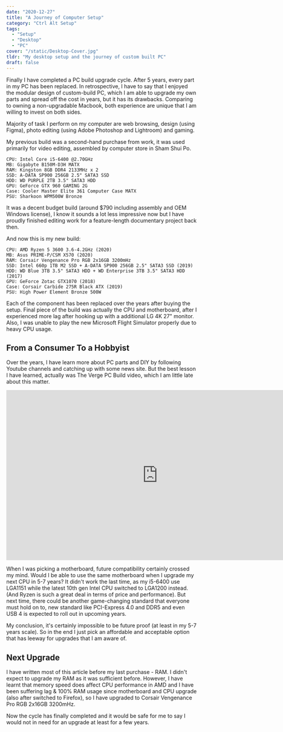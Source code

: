```yaml
---
date: "2020-12-27"
title: "A Journey of Computer Setup"
category: "Ctrl Alt Setup"
tags:
  - "Setup"
  - "Desktop"
  - "PC"
cover: "/static/Desktop-Cover.jpg"
tldr: "My desktop setup and the journey of custom built PC"
draft: false
---
```


Finally I have completed a PC build upgrade cycle. After 5 years, every part in my PC has been replaced. In retrospective, I have to say that I enjoyed the modular design of custom-build PC, which I am able to upgrade my own parts and spread off the cost in years, but it has its drawbacks. Comparing to owning a non-upgradable Macbook, both experience are unique that I am willing to invest on both sides.

Majority of task I perform on my computer are web browsing, design (using Figma), photo editing (using Adobe Photoshop and Lightroom) and gaming. 

My previous build was a second-hand purchase from work, it was used primarily for video editing, assembled by computer store in Sham Shui Po.

```
CPU: Intel Core i5-6400 @2.70GHz
MB: Gigabyte B150M-D3H MATX
RAM: Kingston 8GB DDR4 2133MHz x 2
SSD: A-DATA SP900 256GB 2.5" SATA3 SSD
HDD: WD PURPLE 2TB 3.5" SATA3 HDD
GPU: GeForce GTX 960 GAMING 2G
Case: Cooler Master Elite 361 Computer Case MATX
PSU: Sharkoon WPM500W Bronze
```
It was a decent budget build (around $790 including assembly and OEM Windows license), I know it sounds a lot less impressive now but I have proudly finished editing work for a feature-length documentary project back then. 

And now this is my new build:

```
CPU: AMD Ryzen 5 3600 3.6-4.2GHz (2020)
MB: Asus PRIME-P/CSM X570 (2020)
RAM: Corsair Vengenance Pro RGB 2x16GB 3200mHz
SSD: Intel 660p 1TB M2 SSD + A-DATA SP900 256GB 2.5" SATA3 SSD (2019)
HDD: WD Blue 3TB 3.5" SATA3 HDD + WD Enterprise 3TB 3.5" SATA3 HDD (2017)
GPU: GeForce Zotac GTX1070 (2018)
Case: Corsair Carbide 275R Black ATX (2019)
PSU: High Power Element Bronze 500W
```

Each of the component has been replaced over the years after buying the setup. Final piece of the build was actually the CPU and motherboard, after I experienced more lag after hooking up with a additional LG 4K 27" monitor. Also, I was unable to play the new Microsoft Flight Simulator properly due to heavy CPU usage. 

## From a Consumer To a Hobbyist

Over the years, I have learn more about PC parts and DIY by following Youtube channels and catching up with some news site. But the best lesson I have learned, actually was The Verge PC Build video, which I am little late about this matter. 

<iframe width="800" height="450" src="https://www.youtube.com/embed/M-2Scfj4FZk" frameborder="0" allow="accelerometer; autoplay; clipboard-write; encrypted-media; gyroscope; picture-in-picture" allowfullscreen></iframe>

When I was picking a motherboard, future compatibility certainly crossed my mind. Would I be able to use the same motherboard when I upgrade my next CPU in 5-7 years? It didn't work the last time, as my i5-6400 use LGA1151 while the latest 10th gen Intel CPU switched to LGA1200 instead. (And Ryzen is such a great deal in terms of price and performance). But next time, there could be another game-changing standard that everyone must hold on to, new standard like PCI-Express 4.0 and DDR5 and even USB 4 is expected to roll out in upcoming years.

My conclusion, it's certainly impossible to be future proof (at least in my 5-7 years scale). So in the end I just pick an affordable and acceptable option that has leeway for upgrades that I am aware of. 

## Next Upgrade

I have written most of this article before my last purchase - RAM. I didn't expect to upgrade my RAM as it was sufficient before. However, I have learnt that memory speed does affect CPU performance in AMD and I have been suffering lag & 100% RAM usage since motherboard and CPU upgrade (also after switched  to Firefox), so I have upgraded to Corsair Vengenance Pro RGB 2x16GB 3200mHz.

Now the cycle has finally completed and it would be safe for me to say I would not in need for an upgrade at least for a few years. 



